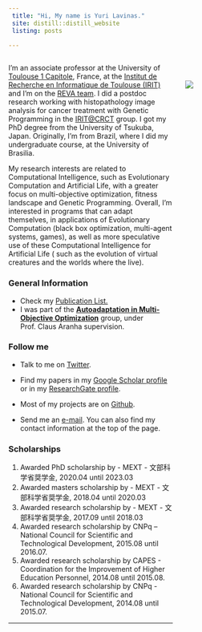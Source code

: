 ```yaml
---
 title: "Hi, My name is Yuri Lavinas."
 site: distill::distill_website
 listing: posts
 
---
```


<div style="width: 65%; float: left;">

I'm an associate professor at the University of [Toulouse 1 Capitole](https://www.ut-capitole.fr/), France, at the [Institut de Recherche en Informatique de Toulouse (IRIT)](https://www.ut-capitole.fr/accueil/recherche/equipes-et-structures/institut-de-recherche-en-informatique-de-toulouse-irit) and I'm on the [REVA team](https://www.irit.fr/en/departement/dep-hpc-simulation-optimization/reva-team/). I did a postdoc research working with histopathology image analysis for cancer treatment with Genetic Programming in the [IRIT@CRCT](https://www.crct-inserm.fr/iritcrct/) group. I got my PhD degree from the University of Tsukuba, Japan. Originally, I'm from Brazil, where I did my undergraduate course, at the University of Brasilia. 

My research interests are related to Computational Intelligence, such as Evolutionary Computation and Artificial Life, with a greater focus on multi-objective optimization, fitness landscape and  Genetic Programming. Overall, I'm interested in programs that can adapt themselves, in applications of Evolutionary Computation (black box optimization, multi-agent systems, games), as well as more speculative use of these Computational Intelligence for Artificial Life ( such as the evolution of virtual creatures and the worlds where the live).




### General Information
- Check my [Publication List.](https://yurilavinas.github.io/publications.html)
- I was part of the [**Autoadaptation in Multi-Objective Optimization**](http://conclave.cs.tsukuba.ac.jp/research/autoadapt/) group, under Prof. Claus Aranha supervision.

### Follow me

- Talk to me on [Twitter](https://twitter.com/yurilavinas).

- Find my papers in my [Google Scholar profile](https://scholar.google.com/citations?user=-hdeQYcAAAAJ&hl=en&oi=ao) or in my [ResearchGate profile](https://www.researchgate.net/profile/Yuri_Lavinas).

- Most of my projects are on [Github](https://github.com/yurilavinas).

- Send me an [e-mail](mailto:lavinas.yuri.xp@alumni.tsukuba.ac.jp). You can also find my contact information at the top of the page.

### Scholarships 

  1. Awarded PhD scholarship by
    - MEXT - 文部科学省奨学金, 2020.04 until 2023.03
  2. Awarded masters scholarship by
    - MEXT - 文部科学省奨学金, 2018.04 until 2020.03
  3. Awarded research scholarship by
    - MEXT - 文部科学省奨学金, 2017.09 until 2018.03
  4. Awarded research scholarship by CNPq – National Council for Scientific and Technological Development, 2015.08 until 2016.07.
  5. Awarded research scholarship by CAPES - Coordination for the Improvement of Higher Education Personnel, 2014.08 until 2015.08.
  6. Awarded research scholarship by CNPq - National Council for Scientific and Technological Development, 2014.08 until 2015.07.
    
------
</div>




<div style="width: 30%; float: right;">

<br/>
<br/>
![](imgs/me.jpeg)

</div>
